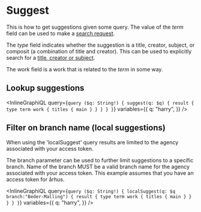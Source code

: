 # Suggest

This is how to get suggestions given some query. The value of the _term_ field
can be used to make a [search request](#Search).

The _type_ field indicates whether
the suggestion is a title, creator, subject, or composit (a combination of title and creator).
This can be used to explicitly search for a [title, creator or subject](#Search-For-Title,-Creator,-and-Subject).

The _work_ field is a work that is related to the _term_ in some way.

## Lookup suggestions

<InlineGraphiQL
  query={`query ($q: String!) {
  suggest(q: $q) {
    result {
      type
      term
      work {
        titles {
          main
        }
      }
    }
  }
}`}
  variables={{
    q: "harry",
  }}
/>

## Filter on branch name (local suggestions)
When using the 'localSuggest' query results are limited to the agency associated with your access token.

The branch parameter can be used to further limit suggestions to a specific branch. Name of the branch MUST be a valid branch name
for the agency associated with your access token. This example assumes that you have an access token for århus. 

<InlineGraphiQL
query={`query ($q: String!) {
localSuggest(q: $q branch:"Beder-Malling") {
result {
type
term
work {
titles {
main
}
}
}
}
}`}
variables={{
q: "harry",
}}
/>
